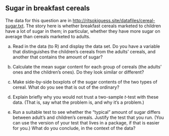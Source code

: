 ##  Sugar in breakfast cereals


 The data for this question are in
[http://ritsokiguess.site/datafiles/cereal-sugar.txt](http://ritsokiguess.site/datafiles/cereal-sugar.txt). The
story here is whether breakfast cereals marketed to children have a
lot of sugar in them; in particular, whether they have more sugar on
average than cereals marketed to adults.


(a) Read in the data (to R) and display the data set. Do you have
a variable that distinguishes the children's cereals from the
adults' cereals, and another that contains the amount of sugar?





(b) Calculate the mean sugar content for each group of cereals (the
adults' ones and the children's ones). Do they look similar or different?




(c) Make side-by-side boxplots of the sugar contents of the two
types of cereal. What do you see that is out of the ordinary? 





(d) Explain briefly why you would not trust a two-sample $t$-test
with these data. (That is, say what the problem  is, and why it's a
problem.)




(e) Run a suitable test to see whether the "typical" amount of
sugar differs between adult's and children's cereals. Justify the test
that you run. (You can use the version of your test that lives in a
package, if that is easier for you.) What do you conclude, in the
context of the data?







